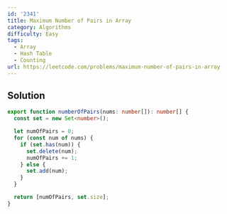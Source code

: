 ```yaml
---
id: '2341'
title: Maximum Number of Pairs in Array
category: Algorithms
difficulty: Easy
tags:
  - Array
  - Hash Table
  - Counting
url: https://leetcode.com/problems/maximum-number-of-pairs-in-array
---
```


## Solution

```typescript filename="solution.ts" copy
export function numberOfPairs(nums: number[]): number[] {
  const set = new Set<number>();

  let numOfPairs = 0;
  for (const num of nums) {
    if (set.has(num)) {
      set.delete(num);
      numOfPairs += 1;
    } else {
      set.add(num);
    }
  }

  return [numOfPairs, set.size];
}
```
